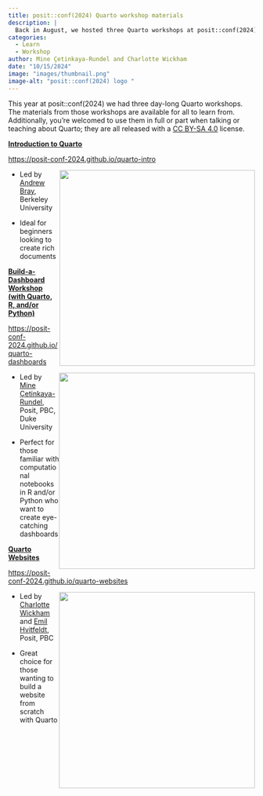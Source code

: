 ```yaml
---
title: posit::conf(2024) Quarto workshop materials
description: |
  Back in August, we hosted three Quarto workshops at posit::conf(2024); the materials from those workshops are available to learn and teach from!
categories:
  - Learn
  - Workshop
author: Mine Çetinkaya-Rundel and Charlotte Wickham
date: "10/15/2024"
image: "images/thumbnail.png"
image-alt: "posit::conf(2024) logo "
---
```


This year at posit::conf(2024) we had three day-long Quarto workshops. The materials from those workshops are available for all to learn from. Additionally, you're welcomed to use them in full or part when talking or teaching about Quarto; they are all released with a [CC BY-SA 4.0](https://creativecommons.org/licenses/by-sa/4.0/) license.

[**Introduction to Quarto**](https://posit-conf-2024.github.io/quarto-intro/){data-heading="Introduction to Quarto"}

<https://posit-conf-2024.github.io/quarto-intro>

[![](images/intro.png){style="float: right;" fig-alt="Illustration of a seaplane." fig-align="right" width="399"}](https://posit-conf-2024.github.io/quarto-intro/)

-   Led by [Andrew Bray](https://bids.berkeley.edu/people/andrew-bray), Berkeley University

-   Ideal for beginners looking to create rich documents

[**Build-a-Dashboard Workshop (with Quarto, R, and/or Python)**](https://posit-conf-2024.github.io/quarto-dashboards/)

[https://posit-conf-2024.github.io/quarto-dashboards](https://posit-conf-2024.github.io/quarto-dashboards/)

[![](images/dashboards.png){style="float: right;" fig-alt="An illustration of a dashboard made with Quarto" fig-align="right" width="400"}](https://posit-conf-2024.github.io/quarto-dashboards/)

-   Led by [Mine Çetinkaya-Rundel](https://mine-cr.com/), Posit, PBC, Duke University

-   Perfect for those familiar with computational notebooks in R and/or Python who want to create eye-catching dashboards

[**Quarto Websites**](https://posit-conf-2024.github.io/quarto-websites/){data-heading="Quarto Websites"}

[https://posit-conf-2024.github.io/quarto-websites](https://posit-conf-2024.github.io/quarto-websites/)

[![](images/websites.png){style="float: right;" fig-alt="A diagram showing switching between navbar and sidebar navigation for a Quarto website." fig-align="right" width="400"}](https://posit-conf-2024.github.io/quarto-websites/)

-   Led by [Charlotte Wickham](https://www.cwick.co.nz/) and [Emil Hvitfeldt](https://emilhvitfeldt.com/), Posit, PBC

-   Great choice for those wanting to build a website from scratch with Quarto
